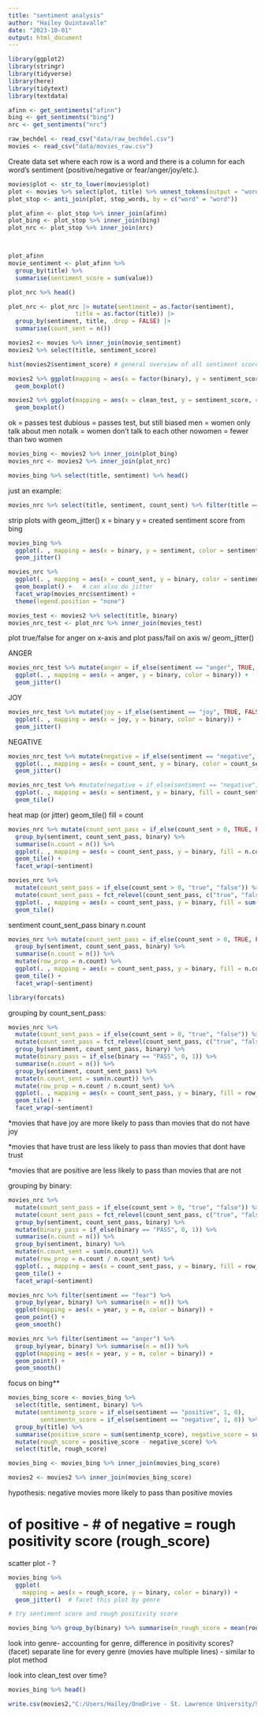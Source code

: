 ```yaml
---
title: "sentiment analysis"
author: "Hailey Quintavalle"
date: "2023-10-01"
output: html_document
---
```



```r
library(ggplot2)
library(stringr)
library(tidyverse)
library(here)
library(tidytext)
library(textdata)
```


```r
afinn <- get_sentiments("afinn")
bing <- get_sentiments("bing")
nrc <- get_sentiments("nrc")
```

```r
raw_bechdel <- read_csv("data/raw_bechdel.csv")
movies <- read_csv("data/movies_raw.csv")
```

Create data set where each row is a word and there is a column for each word's sentiment (positive/negative or fear/anger/joy/etc.).

```r
movies$plot <- str_to_lower(movies$plot)
plot <- movies %>% select(plot, title) %>% unnest_tokens(output = "word", input = "plot")
plot_stop <- anti_join(plot, stop_words, by = c("word" = "word"))
```



```r
plot_afinn <- plot_stop %>% inner_join(afinn)
plot_bing <- plot_stop %>% inner_join(bing)
plot_nrc <- plot_stop %>% inner_join(nrc)



plot_afinn
movie_sentiment <- plot_afinn %>% 
  group_by(title) %>%
  summarise(sentiment_score = sum(value))

plot_nrc %>% head()

plot_nrc <- plot_nrc |> mutate(sentiment = as.factor(sentiment),
                   title = as.factor(title)) |>
  group_by(sentiment, title, .drop = FALSE) |>
  summarise(count_sent = n())
```


```r
movies2 <- movies %>% inner_join(movie_sentiment)
movies2 %>% select(title, sentiment_score)
```

```r
hist(movies2$sentiment_score) # general overview of all sentiment scores
```

```r
movies2 %>% ggplot(mapping = aes(x = factor(binary), y = sentiment_score)) +
  geom_boxplot()
```

```r
movies2 %>% ggplot(mapping = aes(x = clean_test, y = sentiment_score, color = clean_test)) +
  geom_boxplot()
```

ok = passes test
dubious = passes test, but still biased
men = women only talk about men
notalk = women don't talk to each other
nowomen = fewer than two women

```r
movies_bing <- movies2 %>% inner_join(plot_bing)
movies_nrc <- movies2 %>% inner_join(plot_nrc) 
```

```r
movies_bing %>% select(title, sentiment) %>% head()
```

just an example:
```r
movies_nrc %>% select(title, sentiment, count_sent) %>% filter(title == "Grown Ups 2")
```




strip plots with geom_jitter()
x = binary
y = created sentiment score from bing
```r
movies_bing %>%
  ggplot(. , mapping = aes(x = binary, y = sentiment, color = sentiment)) +
  geom_jitter()
```




```r
movies_nrc %>%
  ggplot(. , mapping = aes(x = count_sent, y = binary, color = sentiment)) +
  geom_boxplot() +   # can also do jitter
  facet_wrap(movies_nrc$sentiment) +
  theme(legend.position = "none")
```

```r
movies_test <- movies2 %>% select(title, binary)
movies_nrc_test <- plot_nrc %>% inner_join(movies_test) 
```


plot true/false for anger on x-axis and plot pass/fail on axis w/ geom_jitter()

ANGER
```r
movies_nrc_test %>% mutate(anger = if_else(sentiment == "anger", TRUE, FALSE)) %>%
  ggplot(. , mapping = aes(x = anger, y = binary, color = binary)) +
  geom_jitter()
```

JOY
```r
movies_nrc_test %>% mutate(joy = if_else(sentiment == "joy", TRUE, FALSE)) %>%
  ggplot(. , mapping = aes(x = joy, y = binary, color = binary)) +
  geom_jitter()
```


NEGATIVE
```r
movies_nrc_test %>% mutate(negative = if_else(sentiment == "negative", TRUE, FALSE)) %>%
  ggplot(. , mapping = aes(x = count_sent, y = binary, color = count_sent)) +
  geom_jitter()
```



```r
movies_nrc_test %>% #mutate(negative = if_else(sentiment == "negative", TRUE, FALSE)) %>%
  ggplot(. , mapping = aes(x = sentiment, y = binary, fill = count_sent)) +
  geom_tile()
```

heat map (or jitter)
geom_tile()
fill = count


```r
movies_nrc %>% mutate(count_sent_pass = if_else(count_sent > 0, TRUE, FALSE)) %>% 
  group_by(sentiment, count_sent_pass, binary) %>% 
  summarise(n.count = n()) %>%
  ggplot(. , mapping = aes(x = count_sent_pass, y = binary, fill = n.count)) +
  geom_tile() +
  facet_wrap(~sentiment)
```



```r
movies_nrc %>%
  mutate(count_sent_pass = if_else(count_sent > 0, "true", "false")) %>% 
  mutate(count_sent_pass = fct_relevel(count_sent_pass, c("true", "false"))) %>%
  ggplot(. , mapping = aes(x = count_sent_pass, y = binary, fill = sum())) +
  geom_tile()
```


sentiment
count_sent_pass
binary
n.count


```r
movies_nrc %>% mutate(count_sent_pass = if_else(count_sent > 0, TRUE, FALSE)) %>% 
  group_by(sentiment, count_sent_pass, binary) %>% 
  summarise(n.count = n()) %>% 
  mutate(row_prop = n.count) %>%
  ggplot(. , mapping = aes(x = count_sent_pass, y = binary, fill = n.count)) +
  geom_tile() +
  facet_wrap(~sentiment)
```

```r
library(forcats)
```


grouping by count_sent_pass:
```r
movies_nrc %>% 
  mutate(count_sent_pass = if_else(count_sent > 0, "true", "false")) %>% 
  mutate(count_sent_pass = fct_relevel(count_sent_pass, c("true", "false"))) %>%
  group_by(sentiment, count_sent_pass, binary) %>% 
  mutate(binary_pass = if_else(binary == "PASS", 0, 1)) %>%
  summarise(n.count = n()) %>% 
  group_by(sentiment, count_sent_pass) %>%
  mutate(n.count_sent = sum(n.count)) %>%
  mutate(row_prop = n.count / n.count_sent) %>%
  ggplot(. , mapping = aes(x = count_sent_pass, y = binary, fill = row_prop)) +
  geom_tile() +
  facet_wrap(~sentiment)
```

*movies that have joy are more likely to pass than movies that do not have joy

*movies that have trust are less likely to pass than movies that dont have trust

*movies that are positive are less likely to pass than movies that are not





grouping by binary:
```r
movies_nrc %>% 
  mutate(count_sent_pass = if_else(count_sent > 0, "true", "false")) %>% 
  mutate(count_sent_pass = fct_relevel(count_sent_pass, c("true", "false"))) %>%
  group_by(sentiment, count_sent_pass, binary) %>% 
  mutate(binary_pass = if_else(binary == "PASS", 0, 1)) %>%
  summarise(n.count = n()) %>% 
  group_by(sentiment, binary) %>%
  mutate(n.count_sent = sum(n.count)) %>%
  mutate(row_prop = n.count / n.count_sent) %>%
  ggplot(. , mapping = aes(x = count_sent_pass, y = binary, fill = row_prop)) +
  geom_tile() +
  facet_wrap(~sentiment)
```

```r
movies_nrc %>% filter(sentiment == "fear") %>% 
  group_by(year, binary) %>% summarise(n = n()) %>%
  ggplot(mapping = aes(x = year, y = n, color = binary)) +
  geom_point() + 
  geom_smooth()
```


```r
movies_nrc %>% filter(sentiment == "anger") %>% 
  group_by(year, binary) %>% summarise(n = n()) %>%
  ggplot(mapping = aes(x = year, y = n, color = binary)) +
  geom_point() + 
  geom_smooth()
```


focus on bing**
```r
movies_bing_score <- movies_bing %>% 
  select(title, sentiment, binary) %>% 
  mutate(sentimentp_score = if_else(sentiment == "positive", 1, 0),
         sentimentn_score = if_else(sentiment == "negative", 1, 0)) %>% 
  group_by(title) %>% 
  summarise(positive_score = sum(sentimentp_score), negative_score = sum(sentimentn_score)) %>%
  mutate(rough_score = positive_score - negative_score) %>%
  select(title, rough_score)

movies_bing <- movies_bing %>% inner_join(movies_bing_score)

movies2 <- movies2 %>% inner_join(movies_bing_score)
```


hypothesis: negative movies more likely to pass than positive movies

# of positive - # of negative = rough positivity score (rough_score)

scatter plot - ?


```r
movies_bing %>% 
  ggplot(
    mapping = aes(x = rough_score, y = binary, color = binary)) + 
  geom_jitter()  # facet this plot by genre

# try sentiment score and rough positivity score
```

```r
movies_bing %>% group_by(binary) %>% summarise(m_rough_score = mean(rough_score))
```


look into genre-
accounting for genre, difference in positivity scores? (facet)
separate line for every genre (movies have multiple lines) - similar to plot method


look into clean_test over time?

```r
movies_bing %>% head()
```


```r
write.csv(movies2,"C:/Users/Hailey/OneDrive - St. Lawrence University/SYE/SYE/movies2.csv")
```











